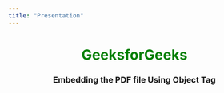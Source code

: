 ```yaml
---
title: "Presentation"
---
```


<html>
  
<head>
    <title>PDF in HTML</title>
</head>
  
<body>
    <center>
        <h1 style="color: green">GeeksforGeeks</h1>
        <h3>Embedding the PDF file Using Object Tag</h3>
        <object data=
"input/Minerva2023Presentation.pdf" 
                width="1200" 
                height="750"> 
        </object>
    </center>
</body>
  
</html>

